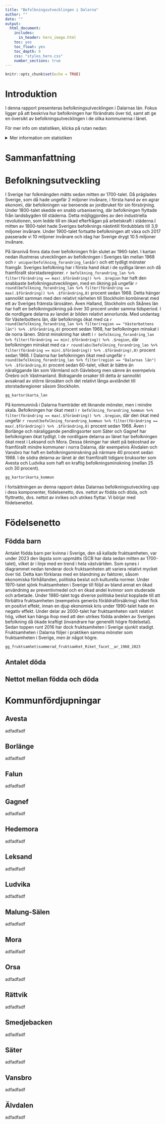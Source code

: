 ```yaml
---
title: "Befolkningsutvecklingen i Dalarna"
author: ""
date: ""
output: 
  html_document:
    includes:
      in_header: hero_image.html
    toc: yes
    toc_float: yes
    toc_depth: 6
    css: "styles_hero.css"
    number_sections: true
---
```


```r
knitr::opts_chunk$set(echo = TRUE)
```

# Introduktion {-}
I denna rapport presenteras befolkningsutvecklingen i Dalarnas län. Fokus ligger på att beskriva hur befolkningen har förändrats över tid, samt att ge en översikt av befolkningsutvecklingen i de olika kommunerna i länet.

För mer info om statistiken, klicka på rutan nedan:

<details>
<summary>Mer information om statistiken</summary>

<div title="Källa: SCB">I folkmängden som SCB publicerar ingår personer som är folkbokförda i landet. För att den som flyttar till Sverige ska bli folkbokförd ska personen ha för avsikt och rätt att stanna i Sverige i minst ett år. För personer som inte är medborgare i ett EU-land innebär det att det krävs ett uppehållstillstånd som gäller minst 12 månader för att bli folkbokförd. Till följd av Rysslands invasion av Ukraina den 24 februari 2022 har Europeiska unionen (EU) beslutat att aktivera massflyktsdirektivet, vilket innebär att personer från Ukraina utan individuell prövning ska erbjudas tidsbegränsat uppehålls- och arbetstillstånd inom EU. Personer som får uppehållstillstånd enligt massflyktsdirektivet ska i regel inte bli folkbokförda och ingå i den officiella befolkningsstatistiken. Läs mer [här](https://www.scb.se/hitta-statistik/statistik-efter-amne/befolkning/befolkningens-sammansattning/befolkningsstatistik/produktrelaterat/Fordjupad-information/statistik-om-invandring---fragor-och-svar/){target="_blank"}.

Under 2023 inledde Skatteverket ett arbete med att avregistrera flera tusen folkbokförda personer som vid en granskning visat sig inte längre bo i Sverige. I folkbokföringen har dessa registrerats som utvandrade till okänt utvandringsland. EFFEKTER PÅ DALARNA? VART HITTAR MAN INFO OM DET? Läs mer [här](https://www.scb.se/pressmeddelande/sverige-gar-mot-lagsta-befolkningsokningen-pa-manga-ar/){target="_blank"}.

För en större genomgång av hur folk och bostadsräkningar går till i Sverige, se SCBs genomgång [här](https://www.scb.se/hitta-statistik/statistik-efter-amne/befolkning/befolkningens-storlek-och-forandringar/registerbaserad-folk--och-bostadsrakning-census/produktrelaterat/Fordjupad-information/fragor-och-svar-om-folk--och-bostadsrakningar-census-med-mera/){target="_blank"}.

</div>
</details>

# Sammanfattning {-}



# Befolkningsutveckling

I Sverige har folkmängden mätts sedan mitten av 1700-talet. Då präglades Sverige, som då hade ungefär 2 miljoner invånare, i första hand av en agrar ekonomi, där befolkningen var beroende av jordbruket för sin försörjning. Under 1800-talet skedde en snabb urbanisering, där befolkningen flyttade från landsbygden till städerna. Detta möjliggjordes av den industriella revolutionen, som ledde till en ökad efterfrågan på arbetskraft i städerna.I mitten av 1800-talet hade Sveriges befolknings nästintill fördubblats till 3,9 miljoner invånare. Under 1900-talet fortsatte befolkningen att växa och 2017 passerade vi 10 miljoner invånare och idag har Sverige drygt 10.5 miljoner invånare.

På länsnivå finns data över befolkningen från slutet av 1960-talet. I kartan nedan illustreras utvecklingen av befolkningen i Sveriges län mellan 1968 och `r unique(befolkning_forandring_lan$år)` och ett tydligt mönster framgår. Sveriges befolkning har i första hand ökat i de sydliga länen och då framförallt storstadsregioner. `r befolkning_forandring_lan %>% filter(förändring == max(.$förändring)) %>% .$region` har haft den snabbaste befolkningsutvecklingen, med en ökning på ungefär `r round(befolkning_forandring_lan %>% filter(förändring == max(.$förändring)) %>% .$förändring,0)` procent sedan 1968. Detta hänger sannolikt samman med den relativt närheten till Stockholm kombinerat med ett av Sveriges främsta lärosäten. Även Halland, Stockholm och Skånes län har haft en befolkningsökning på över 30 procent under samma tidsperiod. I de nordligare delarna av landet är bilden relativt annorlunda. Med undantag för Västerbottens län, där befolknings ökat med ca `r round(befolkning_forandring_lan %>% filter(region == "Västerbottens län") %>% .$förändring,0)` procent sedan 1968, har befolkningen minskat i de norra länen. Störst minskning har skett i `r befolkning_forandring_lan %>% filter(förändring == min(.$förändring)) %>% .$region`, där befolkningen minskat med ca `r round(abs(befolkning_forandring_lan %>% filter(förändring == min(.$förändring)) %>% .$förändring),0)` procent sedan 1968. I Dalarna har befolkningen ökat med ungefär `r round(befolkning_forandring_lan %>% filter(region == "Dalarnas län") %>% .$förändring,0)` procent sedan 60-talet, vilket är bättre än näraliggande län som Värmland och Gävleborg men sämre än exempelvis Örebro och Västmanland. Bidragande orsaker till detta är sannolikt avsaknad av större lärosäten och det relativt långa avståndet till storstadsregioner såsom Stockholm.

```r
gg_kartor$karta_lan

```

På kommunnivå i Dalarna framträder ett liknande mönster, men i mindre skala. Befolkningen har ökat mest i `r befolkning_forandring_kommun %>% filter(förändring == max(.$förändring)) %>% .$region`, där den ökat med ungefär `r round(befolkning_forandring_kommun %>% filter(förändring == max(.$förändring)) %>% .$förändring,0)` procent sedan 1968. Även i Borlänge och näraliggande pendlingsorter som Säter och Gagnef har befolknignen ökat tydligt. I de nordligare delarna av länet har befolkningen ökat mest i Leksand och Mora. Dessa ökningar har skett på bekostnad av framförallt mindre kommuner i norra Dalarna, där exempelvis Älvdalen och Vansbro har haft en befolkningsminskning på närmare 40 procent sedan 1968. I de södra delarna av länet är det framförallt tidigare bruksorter som Avesta och Ludvika som haft en kraftig befolkningsminskning (mellan 25 och 30 procent).

```r
gg_kartor$karta_kommun

```

I fortsättningen av denna rapport delas Dalarnas befolkningsutveckling upp i dess komponenter, födelsenetto, dvs. nettot av födda och döda, och flyttnetto, dvs. nettot av inrikes och utrikes flyttar. Vi börjar med födelsenettot.

# Födelsenetto
## Födda barn
Antalet födda barn per kvinna i Sverige, den så kallade fruktsamheten, var under 2023 den lägsta som uppmätts (SCB har data sedan mitten av 1700-talet), vilket är i linje med en trend i hela västvärlden. Som synes i diagrammet nedan tenderar dock fruktsamheten att variera relativt mycket över tid. Detta kan förklaras med en blandning av faktorer, såsom ekonomiska förhållanden, politiska beslut och kulturella normer. Under 1970-talet sjönk fruktsamheten i Sverige till följd av bland annat en ökad användning av preventivmedel och en ökad andel kvinnor som studerade och arbetade. Under 1980-talet togs diverse politiska beslut kopplade till att förbättra fruktsamheten (exempelvis generös föräldraförsäkring) vilket fick en positivt effekt, innan en djup ekonomisk kris under 1990-talet hade en negativ effekt. Under delar av 2000-talet har fruktsamheten varit relativt hög, vilket kan hänga ihop med att den utrikes födda andelen av Sveriges befolkning då ökade kraftigt (invandrare har generellt högre födelsetal). Sedan toppen runt 2016 har dock fruktsamheten i Sverige sjunkit stadigt. Fruktsamheten i Dalarna följer i praktiken samma mönster som fruktsamheten i Sverige, men är något högre.

```r
gg_fruktsamhet$summerad_fruktsamhet_Riket_facet__ar_1968_2023

```
## Antalet döda

## Nettot mellan födda och döda


# Kommunfördjupningar {.tabset .tabset-fade .tabset-pills}

## Avesta {-}

adfadfadf

## Borlänge {-}

adfadfadf

## Falun {-}

adfadfadf

## Gagnef {-}

adfadfadf

## Hedemora {-}

adfadfadf

## Leksand {-}

adfadfadf

## Ludvika {-}

adfadfadf

## Malung-Sälen {-}

adfadfadf

## Mora {-}

adfadfadf

## Orsa {-}

adfadfadf

## Rättvik {-}

adfadfadf

## Smedjebacken {-}

adfadfadf

## Säter {-}

adfadfadf

## Vansbro {-}

adfadfadf

## Älvdalen {-}

adfadfadf




